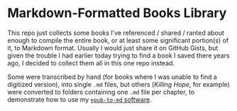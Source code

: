 # Markdown-Formatted Books Library {.unnumbered}

This repo just collects some books I've referenced / shared / ranted about enough to compile the entire book, or at least some significant portion(s) of it, to Markdown format. Usually I would just share it on GitHub Gists, but given the trouble I had earlier today trying to find a book I saved there years ago, I decided to collect them all in this one repo instead.

Some were transcribed by hand (for books where I was unable to find a digitized version), into single `.md` files, but others (*Killing Hope*, for example) were converted to folders containing one `.md` file per chapter, to demonstrate how to use my [`epub-to-md` software](https://github.com/jpowerj/epub-to-md).
